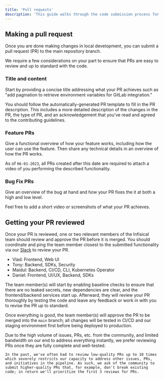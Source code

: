 ```yaml
---
title: 'Pull requests'
description: 'This guide walks through the code submission process for Infisical.'
---
```


## Making a pull request

Once you are done making changes in local development, you can submit a pull request (PR) to the main repository branch.

We require a few considerations on your part to ensure that PRs are easy to review and up to standard with the code.

### Title and content

Start by providing a concise title addressing what your PR achieves such as "add pagination to retrieve environment variables for GitLab integration."

You should follow the automatically-generated PR template to fill in the PR description. This includes a more detailed description of the changes in the PR, the type of PR, and an acknowledgement that you've read and agreed to the contributing guidelines.

### Feature PRs

Give a functional overview of how your feature works, including how the user can use the feature. Then share any technical details in an overview of how the PR works.

As of `06-01-2023`, all PRs created after this date are required to attach a video of you performing the described functionality. 

### Bug Fix PRs

Give an overview of the bug at hand and how your PR fixes the it at both a high and low level.

Feel free to add a short video or screenshots of what your PR achieves.

## Getting your PR reviewed

Once your PR is reviewed, one or two relevant members of the Infisical team should review and approve the PR before it is merged. You should coordinate and ping the team member closest to the submitted functionality via our [Slack](https://infisical.com/slack) to review your PR.

- Vlad: Frontend, Web UI
- Tony: Backend, SDKs, Security
- Maidul: Backend, CI/CD, CLI, Kubernetes Operator
- Daniel: Frontend, UI/UX, Backend, SDKs


The team member(s) will start by enabling baseline checks to ensure that there are no leaked secrets, new dependencies are clear, and the frontend/backend services start up. Afterward, they will review your PR thoroughly by testing the code and leave any feedback or work in with you to revise the PR up to standard.

Once everything is good, the team member(s) will approve the PR to be merged into the `main` branch; all changes will be tested in CI/CD and our staging environment first before being deployed to production.

<Note>
    Due to the high volume of issues, PRs, etc. from the community, and limited bandwidth on our end to address everything instantly, we prefer
    reviewing PRs once they are fully complete and well-tested.

    In the past, we've often had to review low-quality PRs up to 10 times which severely restricts our capacity to address other issues, PRs, and initiatives in the pipeline. As such, we ask of the community to submit higher-quality PRs that, for example, don't break existing code; in return we'll prioritize the first 3 reviews for PRs.
</Note>
